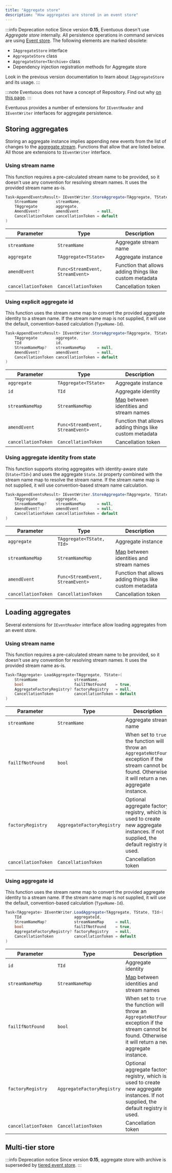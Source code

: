 ```yaml
---
title: "Aggregate store"
description: "How aggregates are stored in an event store"
---
```


:::info Deprecation notice
Since version **0.15**, Eventuous doesn't use _Aggregate store_ internally. All persistence operations in command services are using [Event store](../event-store.md). The following elements are marked obsolete:

- `IAggregateStore` interface
- `AggregateStore` class
- `AggregateStore<TArchive>` class
- Dependency injection registration methods for Aggregate store

Look in the previous version documentation to learn about `IAggregateStore` and its usage.
:::

:::note
Eventuous does not have a concept of Repository. Find out why [on this page](../../persistence).
:::

Eventuous provides a number of extensions for `IEventReader` and `IEventWriter` interfaces for aggregate persistence.

## Storing aggregates

Storing an aggregate instance implies appending new events from the list of changes to the [aggregate stream](./aggregate-stream.md). Functions that allow that are listed below. All those are extensions to `IEventWriter` interface.

### Using stream name

This function requires a pre-calculated stream name to be provided, so it doesn't use any convention for resolving stream names. It uses the provided stream name as-is.

```csharp
Task<AppendEventsResult> IEventWriter.StoreAggregate<TAggregate, TState>(
    StreamName        streamName,
    TAggregate        aggregate,
    AmendEvent?       amendEvent        = null,
    CancellationToken cancellationToken = default
)
```

| Parameter           | Type                             | Description                                             |
|---------------------|----------------------------------|---------------------------------------------------------|
| `streamName`        | `StreamName`                     | Aggregate stream name                                   |
| `aggregate`         | `TAggregate<TState>`             | Aggregate instance                                      |
| `amendEvent`        | `Func<StreamEvent, StreamEvent>` | Function that allows adding things like custom metadata |
| `cancellationToken` | `CancellationToken`              | Cancellation token                                      |

### Using explicit aggregate id

This function uses the stream name map to convert the provided aggregate identity to a stream name. If the stream name map is not supplied, it will use the default, convention-based calculation (`TypeName-Id`).

```csharp
Task<AppendEventsResult> IEventWriter.StoreAggregate<TAggregate, TState, TId>(
    TAggregate        aggregate,
    TId               id,
    StreamNameMap?    streamNameMap     = null,
    AmendEvent?       amendEvent        = null,
    CancellationToken cancellationToken = default
)
```

| Parameter           | Type                             | Description                                                                         |
|---------------------|----------------------------------|-------------------------------------------------------------------------------------|
| `aggregate`         | `TAggregate<TState>`             | Aggregate instance                                                                  |
| `id`                | `TId`                            | Aggregate identity                                                                  |
| `streamNameMap`     | `StreamNameMap`                  | [Map](../aggregate-stream.md#aggregate-streams) between identities and stream names |
| `amendEvent`        | `Func<StreamEvent, StreamEvent>` | Function that allows adding things like custom metadata                             |
| `cancellationToken` | `CancellationToken`              | Cancellation token                                                                  |

### Using aggregate identity from state

This function supports storing aggregates with identity-aware state (`State<TId>`) and uses the aggregate `State.Id` property combined with the stream name map to resolve the stream name. If the stream name map is not supplied, it will use convention-based stream name calculation.

```csharp
Task<AppendEventsResult> IEventWriter.StoreAggregate<TAggregate, TState, TId>(
    TAggregate        aggregate,
    StreamNameMap?    streamNameMap     = null,
    AmendEvent?       amendEvent        = null,
    CancellationToken cancellationToken = default
)
```

| Parameter           | Type                             | Description                                                                         |
|---------------------|----------------------------------|-------------------------------------------------------------------------------------|
| `aggregate`         | `TAggregate<TState, TId>`        | Aggregate instance                                                                  |
| `streamNameMap`     | `StreamNameMap`                  | [Map](../aggregate-stream.md#aggregate-streams) between identities and stream names |
| `amendEvent`        | `Func<StreamEvent, StreamEvent>` | Function that allows adding things like custom metadata                             |
| `cancellationToken` | `CancellationToken`              | Cancellation token                                                                  |

## Loading aggregates

Several extensions for `IEventReader` interface allow loading aggregates from an event store.

### Using stream name

This function requires a pre-calculated stream name to be provided, so it doesn't use any convention for resolving stream names. It uses the provided stream name as-is.

```csharp
Task<TAggregate> LoadAggregate<TAggregate, TState>(
    StreamName                streamName,
    bool                      failIfNotFound    = true,
    AggregateFactoryRegistry? factoryRegistry   = null,
    CancellationToken         cancellationToken = default
)
```

| Parameter           | Type                       | Description                                                                                                                                                     |
|---------------------|----------------------------|-----------------------------------------------------------------------------------------------------------------------------------------------------------------|
| `streamName`        | `StreamName`               | Aggregate stream name                                                                                                                                           |
| `failIfNotFound`    | `bool`                     | When set to `true`, the function will throw an `AggregateNotFound` exception if the stream cannot be found. Otherwise, it will return a new aggregate instance. |
| `factoryRegistry`   | `AggregateFactoryRegistry` | Optional aggregate factory registry, which is used to create new aggregate instances. If not supplied, the default registry is used.                            |
| `cancellationToken` | `CancellationToken`        | Cancellation token                                                                                                                                              |

### Using aggregate id

This function uses the stream name map to convert the provided aggregate identity to a stream name. If the stream name map is not supplied, it will use the default, convention-based calculation (`TypeName-Id`).

```csharp
Task<TAggregate> IEventWriter.LoadAggregate<TAggregate, TState, TId>(
    TId                       aggregateId,
    StreamNameMap?            streamNameMap     = null,
    bool                      failIfNotFound    = true,
    AggregateFactoryRegistry? factoryRegistry   = null,
    CancellationToken         cancellationToken = default
)
```

| Parameter           | Type                       | Description                                                                                                                                                     |
|---------------------|----------------------------|-----------------------------------------------------------------------------------------------------------------------------------------------------------------|
| `id`                | `TId`                      | Aggregate identity                                                                                                                                              |
| `streamNameMap`     | `StreamNameMap`            | [Map](../aggregate-stream.md#aggregate-streams) between identities and stream names                                                                             |
| `failIfNotFound`    | `bool`                     | When set to `true`, the function will throw an `AggregateNotFound` exception if the stream cannot be found. Otherwise, it will return a new aggregate instance. |
| `factoryRegistry`   | `AggregateFactoryRegistry` | Optional aggregate factory registry, which is used to create new aggregate instances. If not supplied, the default registry is used.                            |
| `cancellationToken` | `CancellationToken`        | Cancellation token                                                                                                                                              |

## Multi-tier store

:::info Deprecation notice
Since version **0.15**, aggregate store with archive is superseded by [tiered event store](./event-store.mdx#event-store-with-archive).
:::
